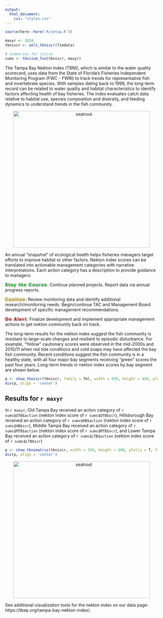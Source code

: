 ```yaml
---
output:
  html_document:
    css: "styles.css"
---
```


```r
source(here::here('R/setup.R'))

maxyr <- 2020
tbniscr <- anlz_tbniscr(fimdata)

# summaries for inline
sums <- tbnisum_fun(tbniscr, maxyr)
```

The Tampa Bay Nekton Index (TBNI), which is similar to the water quality scorecard, uses data from the State of Florida’s Fisheries Independent Monitoring Program (FWC - FWRI) to track trends for representative fish and invertebrate species. With samples dating back to 1998, the long-term record can be related to water quality and habitat characteristics to identify factors affecting health of bay fisheries. The index evaluates catch data relative to habitat use, species composition and diversity, and feeding dynamics to understand trends in the fish community.

<center><img alt="seatrout" src="img/seatrout.jpg" width="450"/></center>
<p></p>

An annual "snapshot" of ecological health helps fisheries managers target efforts to improve habitat or other factors. Nekton index scores can be translated into actionable management categories with narrative interpretations. Each action category has a description to provide guidance to managers:

<span style="color:#2DC938; text-shadow: 0 0 4px #333; letter-spacing: 2px">__Stay the Course__</span>: Continue planned projects. Report data via annual progress reports. 

<span style="color:#E9C318; text-shadow: 0 0 4px #333; letter-spacing: 2px">__Caution__</span>: Review monitoring data and identify additional research/monitoring needs. Begin/continue TAC and Management Board development of specific management recommendations.

<span style="color:#CC3231; text-shadow: 0 0 4px #333; letter-spacing: 2px">__On Alert__</span>: Finalize development and implement appropriate management actions to get nekton community back on track.
  
The long-term results for the nekton index suggest the fish community is resistant to large-scale changes and resilient to episodic disturbance. For example, "Yellow" cautionary scores were observed in the mid-2000s and 2010/11 when red tide conditions and cold snaps may have affected the bay fish community. Recent conditions suggest the fish community is in a healthy state, with all four major bay segments receiving "green" scores the past four years.  Long-term trends in nekton index scores by bay segment are shown below.

```r
p <- show_tbniscr(tbniscr, family = fml, width = 950, height = 450, plotly = T)
div(p, align = 'center')
```

## Results for `r maxyr`

In `r maxyr`, Old Tampa Bay received an action category of `r sums$OTB$action` (nekton index score of `r sums$OTB$scr`), Hillsborough Bay received an action category of `r sums$HB$action` (nekton index score of `r sums$HB$scr`), Middle Tampa Bay received an action category of `r sums$MTB$action` (nekton index score of `r sums$MTB$scr`), and Lower Tampa Bay received an action category of `r sums$LTB$action` (nekton index score of `r sums$LTB$scr`)

```r
p <- show_tbnimatrix(tbniscr, width = 350, height = 600, plotly = T, family = fml)
div(p, align = 'center')
```

<center><img alt="seatrout" src="img/Nekton_Action.png" width="450"/></center>

See additional visualization tools for the nekton index on our data page: https://tbep.org/tampa-bay-nekton-index/.

<script type="text/javascript" src="js/iframeResizer.contentWindow.min.js"></script>
